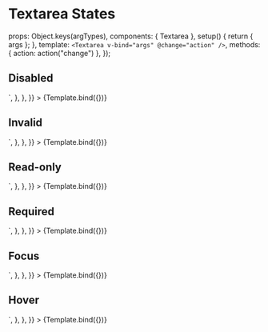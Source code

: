 
<Meta id="vue-textarea-states" title="Vue.js Component/Textarea/States" component={Textarea} argTypes={argTypes} />

# Textarea States

  props: Object.keys(argTypes),
  components: { Textarea },
  setup() {
    return { args };
  },
  template: `<Textarea v-bind="args" @change="action" />`,
  methods: { action: action("change") },
});

## Disabled

<Canvas>
  <Story
    name="Disabled"
    args={{
      placeholder: "Default Textarea",
      name: "default-textarea",
      id: "default-textarea",
      disabled: true,
    }}
    parameters={{
      docs: {
        source: {
          code: `<Textarea placeholder="Disabled Textarea" name="disabled-textarea" id="disabled-textarea" :disabled="true" />`,
        },
      },
    }}
  >
    {Template.bind({})}
  </Story>
</Canvas>

## Invalid

<Canvas>
  <Story
    name="Invalid"
    args={{
      placeholder: "Invalid Textarea",
      name: "invalid-textarea",
      id: "invalid-textarea",
      invalid: true,
    }}
    parameters={{
      docs: {
        source: {
          code: `<Textarea placeholder="Invalid Textarea" name="invalid-textarea" id="invalid-textarea" :invalid="true"/>`,
        },
      },
    }}
  >
    {Template.bind({})}
  </Story>
</Canvas>

## Read-only

<Canvas>
  <Story
    name="Read-only"
    args={{
      placeholder: "Read-only Textarea",
      name: "readonly-textarea",
      id: "readonly-textarea",
      readonly: true,
    }}
    parameters={{
      docs: {
        source: {
          code: `<Textarea placeholder="Read-only Textarea" name="readonly-textarea" id="readonly-textarea" :readonly="true" />`,
        },
      },
    }}
  >
    {Template.bind({})}
  </Story>
</Canvas>

## Required

<Canvas>
  <Story
    name="Required"
    args={{
      placeholder: "Required Textarea",
      name: "required-textarea",
      id: "required-textarea",
      required: true,
      modelValue: "",
    }}
    parameters={{
      docs: {
        source: {
          code: `<Textarea placeholder="Required Textarea" name="required-textarea" id="required-textarea" :required="true" />`,
        },
      },
    }}
  >
    {Template.bind({})}
  </Story>
</Canvas>

## Focus

<Canvas>
  <Story
    name="Focus"
    args={{
      placeholder: "Focus Textarea",
      name: "focus-textarea",
      id: "focus-textarea",
    }}
    parameters={{
      pseudo: { focus: true },
      docs: {
        source: {
          code: `<Textarea placeholder="Focus Textarea" name="focus-textarea" id="focus-textarea" />`,
        },
      },
    }}
  >
    {Template.bind({})}
  </Story>
</Canvas>

## Hover

<Canvas>
  <Story
    name="Hover"
    args={{
      placeholder: "Hover Textarea",
      name: "hover-textarea",
      id: "hover-textarea",
    }}
    parameters={{
      pseudo: { hover: true },
      docs: {
        source: {
          code: `<Textarea placeholder="Hover Textarea" name="hover-textarea" id="hover-textarea" />`,
        },
      },
    }}
  >
    {Template.bind({})}
  </Story>
</Canvas>

<ArgsTable of={Textarea} />
